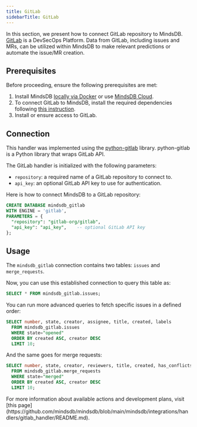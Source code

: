 ```yaml
---
title: GitLab
sidebarTitle: GitLab
---
```


In this section, we present how to connect GitLab repository to MindsDB.
[GitLab](https://about.gitlab.com/) is a DevSecOps Platform. Data from GitLab, including issues and MRs, can be utilized within MindsDB to make relevant predictions or automate the issue/MR creation.

## Prerequisites

Before proceeding, ensure the following prerequisites are met:

1. Install MindsDB [locally via Docker](https://docs.mindsdb.com/setup/self-hosted/docker) or use [MindsDB Cloud](https://cloud.mindsdb.com/).
2. To connect GitLab to MindsDB, install the required dependencies following [this instruction](/setup/self-hosted/docker#install-dependencies).
3. Install or ensure access to GitLab.

## Connection

This handler was implemented using the [python-gitlab](https://github.com/python-gitlab/python-gitlab) library.
python-gitlab is a Python library that wraps GitLab API.

The GitLab handler is initialized with the following parameters:

* `repository`: a required name of a GitLab repository to connect to.
* `api_key`: an optional GitLab API key to use for authentication.

Here is how to connect MindsDB to a GitLab repository:

```sql
CREATE DATABASE mindsdb_gitlab
WITH ENGINE = 'gitlab',
PARAMETERS = {
  "repository": "gitlab-org/gitlab",
  "api_key": "api_key",    -- optional GitLab API key
};
```

## Usage

The `mindsdb_gitlab` connection contains two tables: `issues` and `merge_requests`.

Now, you can use this established connection to query this table as:

```sql
SELECT * FROM mindsdb_gitlab.issues;
```

You can run more advanced queries to fetch specific issues in a defined order:

```sql
SELECT number, state, creator, assignee, title, created, labels 
  FROM mindsdb_gitlab.issues
  WHERE state="opened"
  ORDER BY created ASC, creator DESC
  LIMIT 10;
```

And the same goes for merge requests:

```sql
SELECT number, state, creator, reviewers, title, created, has_conflicts
  FROM mindsdb_gitlab.merge_requests
  WHERE state="merged"
  ORDER BY created ASC, creator DESC
  LIMIT 10;
```

<Info>
For more information about available actions and development plans, visit [this page](https://github.com/mindsdb/mindsdb/blob/main/mindsdb/integrations/handlers/gitlab_handler/README.md).
</Info> 
